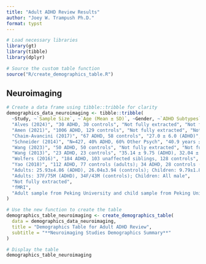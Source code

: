 ```yaml
---
title: "Adult ADHD Review Results"
author: "Joey W. Trampush Ph.D."
format: typst
---
```


```r
# Load necessary libraries
library(gt)
library(tibble)
library(dplyr)

# Source the custom table function
source("R/create_demographics_table.R")
```

## Neuroimaging

```r
# Create a data frame using tibble::tribble for clarity
demographics_data_neuroimaging <- tibble::tribble(
  ~Study, ~`Sample Size`, ~`Age (Mean ± SD)`, ~Gender, ~`ADHD Subtypes`, ~`Imaging Modality`, ~`Key Demographic Notes`,
  "Alves (2024)", "30 ADHD, 30 controls", "Not fully extracted", "Not fully extracted", "Not fully extracted", "fMRI", "Analysis used blood oxygenation level-dependent (BOLD) time series data",
  "Amen (2021)", "1006 ADHD, 129 controls", "Not fully extracted", "Not fully extracted", "Combined, Inattentive and Hyperactive", "SPECT", "Large retrospective analysis; ADHD patients with no comorbidities; Controls had no psychiatric diagnosis, brain injury or substance use",
  "Chaim-Avancini (2017)", "67 ADHD, 58 controls", "27.0 ± 6.0 (ADHD)", "52 males/15 females (ADHD)", "36 Inattentive, 31 Combined", "MRI", "Education: 13.5 ± 2.6 years; Male-only subgroup (n=52) also analyzed",
  "Schneider (2014)", "N=427, 40% ADHD, 60% Other Psych", "40.9 years ± 15.7", "Not fully extracted", "DSM-IV criteria", "DTI", "Pediatric population (younger than 18 years); Focus on white matter tracts",
  "Wang (2023)", "50 ADHD, 50 controls", "Not fully extracted", "Not fully extracted", "Inattentive, Hyperactive/Impulsive, Combined", "fMRI", "Used ADHD-200 dataset; analysis using convolutional neural networks",
  "Wang (2013)", "23 ADHD, 23 controls", "35.14 ± 9.75 (ADHD), 32.04 ± 9.23 (Controls)", "18 males/5 females in both groups", "All Combined Type", "MRI", "Focus on resting-state fMRI; All patients met lifetime criteria for Combined Type ADHD",
  "Wolfers (2016)", "184 ADHD, 103 unaffected siblings, 128 controls", "Not fully extracted", "Not fully extracted", "Not fully extracted", "fMRI", "Used Stop-Signal Task paradigm to assess response inhibition; included unaffected siblings as comparison group",
  "Yao (2018)", "112 ADHD, 77 controls (adults); 34 ADHD, 28 controls (children)",
  "Adults: 25.93±4.86 (ADHD), 26.04±3.94 (controls); Children: 9.79±1.86 (ADHD), 10.29±1.67 (controls)",
  "Adults: 37F/75M (ADHD), 34F/43M (controls); Children: All male",
  "Not fully extracted",
  "fMRI",
  "Adult sample from Peking University and child sample from Peking University Six Hospital; Used ADHD-200 dataset"
)

# Use the new function to create the table
demographics_table_neuroimaging <- create_demographics_table(
  data = demographics_data_neuroimaging,
  title = "Demographics Table for Adult ADHD Review",
  subtitle = "**Neuroimaging Studies Demographics Summary**"
)

# Display the table
demographics_table_neuroimaging
```

<!-- You can add other sections with similar tables using the same function -->
